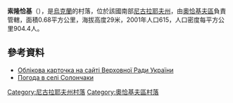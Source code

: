 {{coord|46|38|40|N|31|49|3|E|scale:100000|display=title}}

'''索隆恰基'''（{{lang-uk|Солончаки}}），是[[烏克蘭|烏克蘭]]的村落，位於該國南部[[尼古拉耶夫州|尼古拉耶夫州]]，由[[奧恰基夫區|奧恰基夫區]]負責管轄，面積0.68平方公里，海拔高度29米，2001年人口615，人口密度每平方公里904.4人。

==參考資料==
* [http://gska2.rada.gov.ua/pls/z7502/A005?rf7571=22775 Облікова карточка на сайті Верховної Ради України]{{dead link|date=2018年1月 |bot=InternetArchiveBot |fix-attempted=yes }}
* [http://weather.in.ua/ua/nikolaevskaja/24494 Погода в селі Солончаки] {{Wayback|url=http://weather.in.ua/ua/nikolaevskaja/24494 |date=20200815084236 }}

[[Category:尼古拉耶夫州村落|Category:尼古拉耶夫州村落]]
[[Category:奧恰基夫區村落|Category:奧恰基夫區村落]]


{{Mykolaiv-geo-stub}}